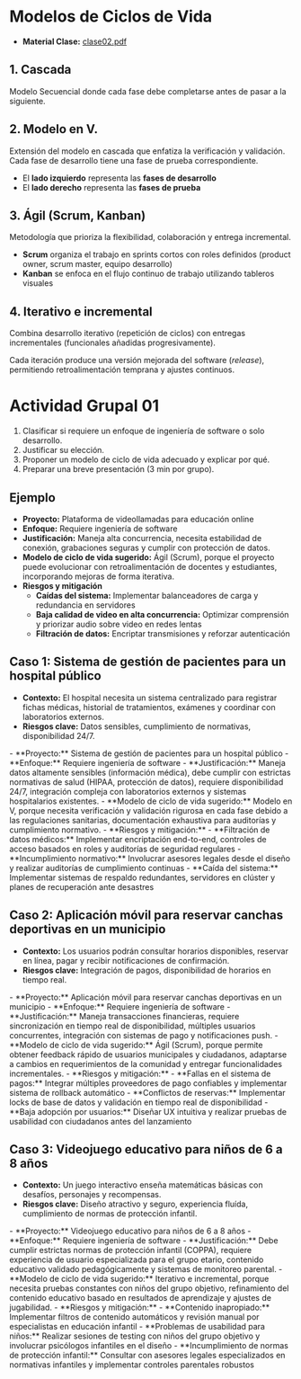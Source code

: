 # Modelos de Ciclos de Vida

- **Material Clase:** [clase02.pdf](/inacap/ti3v43/docs/clase02.pdf)

## 1. Cascada
Modelo Secuencial donde cada fase debe completarse antes de pasar a la siguiente.

<SmartFigure
	id="modelo-cascada"
	src="/inacap/ti3v43/images/fig01.png"
	alt="Modelo Cascada"
	caption="Modelo Cascada"
	size="large"
/>

## 2. Modelo en V.
Extensión del modelo en cascada que enfatiza la verificación y validación. Cada fase de desarrollo tiene una fase de prueba correspondiente.

<SmartFigure
	id="modelo-en-v"
	src="/inacap/ti3v43/images/fig02.jpeg"
	alt="Modelo en V"
	caption="Modelo en V"
	size="large"
/>

- El **lado izquierdo** representa las **fases de desarrollo**
- El **lado derecho** representa las **fases de prueba**

## 3. Ágil (Scrum, Kanban)
Metodología que prioriza la flexibilidad, colaboración y entrega incremental.

<SmartFigure
	id="metodologia-agil"
	src="/inacap/ti3v43/images/fig03.png"
	alt="Metodología Ágil"
	caption="Metodología Ágil"
	size="large"
/>

- **Scrum** organiza el trabajo en sprints cortos con roles definidos (product owner, scrum master, equipo desarrollo)
- **Kanban** se enfoca en el flujo continuo de trabajo utilizando tableros visuales

## 4. Iterativo e incremental
Combina desarrollo iterativo (repetición de ciclos) con entregas incrementales (funcionales añadidas progresivamente).

<SmartFigure
	id="iterativo-incremental"
	src="/inacap/ti3v43/images/fig04.png"
	alt="Iterativo e Incremental"
	caption="Iterativo e Incremental"
	size="large"
/>

Cada iteración produce una versión mejorada del software (*release*), permitiendo retroalimentación temprana y ajustes continuos. 


# Actividad Grupal 01

1. Clasificar si requiere un enfoque de ingeniería de software o solo desarrollo.
2. Justificar su elección.
3. Proponer un modelo de ciclo de vida adecuado y explicar por qué.
4. Preparar una breve presentación (3 min por grupo).

## Ejemplo

- **Proyecto:** Plataforma de videollamadas para educación online
- **Enfoque:** Requiere ingeniería de software
- **Justificación:** Maneja alta concurrencia, necesita estabilidad de conexión, grabaciones seguras y cumplir con protección de datos.
- **Modelo de ciclo de vida sugerido:** Ágil (Scrum), porque el proyecto puede evolucionar con retroalimentación de docentes y estudiantes, incorporando mejoras de forma iterativa.
- **Riesgos y mitigación**
    - **Caídas del sistema:** Implementar balanceadores de carga y redundancia en servidores
    - **Baja calidad de video en alta concurrencia:** Optimizar comprensión y priorizar audio sobre video en redes lentas
    - **Filtración de datos:** Encriptar transmisiones y reforzar autenticación

## Caso 1: Sistema de gestión de pacientes para un hospital público

- **Contexto:** El hospital necesita un sistema centralizado para registrar fichas médicas, historial de tratamientos, exámenes y coordinar con laboratorios externos.
- **Riesgos clave:** Datos sensibles, cumplimiento de normativas, disponibilidad 24/7.

<Solution>
- **Proyecto:** Sistema de gestión de pacientes para un hospital público
- **Enfoque:** Requiere ingeniería de software
- **Justificación:** Maneja datos altamente sensibles (información médica), debe cumplir con estrictas normativas de salud (HIPAA, protección de datos), requiere disponibilidad 24/7, integración compleja con laboratorios externos y sistemas hospitalarios existentes.
- **Modelo de ciclo de vida sugerido:** Modelo en V, porque necesita verificación y validación rigurosa en cada fase debido a las regulaciones sanitarias, documentación exhaustiva para auditorías y cumplimiento normativo.
- **Riesgos y mitigación:**
  - **Filtración de datos médicos:** Implementar encriptación end-to-end, controles de acceso basados en roles y auditorías de seguridad regulares
  - **Incumplimiento normativo:** Involucrar asesores legales desde el diseño y realizar auditorías de cumplimiento continuas
  - **Caída del sistema:** Implementar sistemas de respaldo redundantes, servidores en clúster y planes de recuperación ante desastres

</Solution>

## Caso 2: Aplicación móvil para reservar canchas deportivas en un municipio
- **Contexto:** Los usuarios podrán consultar horarios disponibles, reservar en línea, pagar y recibir notificaciones de confirmación.
- **Riesgos clave:** Integración de pagos, disponibilidad de horarios en tiempo real.

<Solution>
- **Proyecto:** Aplicación móvil para reservar canchas deportivas en un municipio
- **Enfoque:** Requiere ingeniería de software
- **Justificación:** Maneja transacciones financieras, requiere sincronización en tiempo real de disponibilidad, múltiples usuarios concurrentes, integración con sistemas de pago y notificaciones push.
- **Modelo de ciclo de vida sugerido:** Ágil (Scrum), porque permite obtener feedback rápido de usuarios municipales y ciudadanos, adaptarse a cambios en requerimientos de la comunidad y entregar funcionalidades incrementales.
- **Riesgos y mitigación:**
  - **Fallas en el sistema de pagos:** Integrar múltiples proveedores de pago confiables y implementar sistema de rollback automático
  - **Conflictos de reservas:** Implementar locks de base de datos y validación en tiempo real de disponibilidad
  - **Baja adopción por usuarios:** Diseñar UX intuitiva y realizar pruebas de usabilidad con ciudadanos antes del lanzamiento
</Solution>

## Caso 3: Videojuego educativo para niños de 6 a 8 años
- **Contexto:** Un juego interactivo enseña matemáticas básicas con desafíos, personajes y recompensas.
- **Riesgos clave:** Diseño atractivo y seguro, experiencia fluída, cumplimiento de normas de protección infantil.

<Solution>
- **Proyecto:** Videojuego educativo para niños de 6 a 8 años
- **Enfoque:** Requiere ingeniería de software
- **Justificación:** Debe cumplir estrictas normas de protección infantil (COPPA), requiere experiencia de usuario especializada para el grupo etario, contenido educativo validado pedagógicamente y sistemas de monitoreo parental.
- **Modelo de ciclo de vida sugerido:** Iterativo e incremental, porque necesita pruebas constantes con niños del grupo objetivo, refinamiento del contenido educativo basado en resultados de aprendizaje y ajustes de jugabilidad.
- **Riesgos y mitigación:**
  - **Contenido inapropiado:** Implementar filtros de contenido automáticos y revisión manual por especialistas en educación infantil
  - **Problemas de usabilidad para niños:** Realizar sesiones de testing con niños del grupo objetivo y involucrar psicólogos infantiles en el diseño
  - **Incumplimiento de normas de protección infantil:** Consultar con asesores legales especializados en normativas infantiles y implementar controles parentales robustos
</Solution>